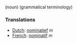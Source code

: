 (noun) (grammatical terminology)

===Translations===
*[[Dutch]]: [[nominatief]] ''m''
*[[French]]: [[nominatif]] ''m''